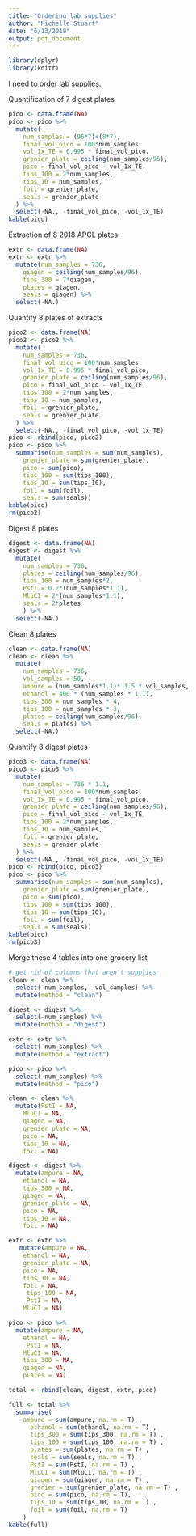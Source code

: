 ```yaml
---
title: "Ordering lab supplies"
author: "Michelle Stuart"
date: "6/13/2018"
output: pdf_document
---
```

```r
library(dplyr)
library(knitr)
```

I need to order lab supplies.

Quantification of 7 digest plates

```r
pico <- data.frame(NA)
pico <- pico %>% 
  mutate(
    num_samples = (96*7)+(8*7),
    final_vol_pico = 100*num_samples,
    vol_1x_TE = 0.995 * final_vol_pico,
    grenier_plate = ceiling(num_samples/96),
    pico = final_vol_pico - vol_1x_TE,
    tips_100 = 2*num_samples,
    tips_10 = num_samples,
    foil = grenier_plate, 
    seals = grenier_plate
  ) %>% 
  select(-NA., -final_vol_pico, -vol_1x_TE)
kable(pico)
```

Extraction of 8 2018 APCL plates
```r
extr <- data.frame(NA)
extr <- extr %>% 
  mutate(num_samples = 736, 
    qiagen = ceiling(num_samples/96), 
    tips_300 = 7*qiagen, 
    plates = qiagen, 
    seals = qiagen) %>%
  select(-NA.)
```

Quantify 8 plates of extracts
```r
pico2 <- data.frame(NA)
pico2 <- pico2 %>% 
  mutate(
    num_samples = 736,
    final_vol_pico = 100*num_samples,
    vol_1x_TE = 0.995 * final_vol_pico,
    grenier_plate = ceiling(num_samples/96),
    pico = final_vol_pico - vol_1x_TE,
    tips_100 = 2*num_samples,
    tips_10 = num_samples,
    foil = grenier_plate,
    seals = grenier_plate
  ) %>% 
  select(-NA., -final_vol_pico, -vol_1x_TE)
pico <- rbind(pico, pico2)
pico <- pico %>% 
  summarise(num_samples = sum(num_samples), 
    grenier_plate = sum(grenier_plate), 
    pico = sum(pico), 
    tips_100 = sum(tips_100), 
    tips_10 = sum(tips_10), 
    foil = sum(foil), 
    seals = sum(seals))
kable(pico)
rm(pico2)
```

Digest 8 plates
```r
digest <- data.frame(NA)
digest <- digest %>% 
  mutate(
    num_samples = 736, 
    plates = ceiling(num_samples/96), 
    tips_100 = num_samples*2, 
    PstI = 0.2*(num_samples*1.1), 
    MluCI = 2*(num_samples*1.1),
    seals = 2*plates
    ) %>% 
  select(-NA.)
```

Clean 8 plates
```r
clean <- data.frame(NA)
clean <- clean %>% 
  mutate(
    num_samples = 736, 
    vol_samples = 50,
    ampure = (num_samples*1.1)* 1.5 * vol_samples, 
    ethanol = 400 * (num_samples * 1.1), 
    tips_300 = num_samples * 4,
    tips_100 = num_samples * 3, 
    plates = ceiling(num_samples/96), 
    seals = plates) %>% 
  select(-NA.)
```

Quantify 8 digest plates
```r
pico3 <- data.frame(NA)
pico3 <- pico3 %>% 
  mutate(
    num_samples = 736 * 1.1,
    final_vol_pico = 100*num_samples,
    vol_1x_TE = 0.995 * final_vol_pico,
    grenier_plate = ceiling(num_samples/96),
    pico = final_vol_pico - vol_1x_TE,
    tips_100 = 2*num_samples,
    tips_10 = num_samples,
    foil = grenier_plate, 
    seals = grenier_plate
  ) %>% 
  select(-NA., -final_vol_pico, -vol_1x_TE)
pico <- rbind(pico, pico3)
pico <- pico %>% 
  summarise(num_samples = sum(num_samples), 
    grenier_plate = sum(grenier_plate), 
    pico = sum(pico), 
    tips_100 = sum(tips_100), 
    tips_10 = sum(tips_10), 
    foil = sum(foil), 
    seals = sum(seals))
kable(pico)
rm(pico3)
```
Merge these 4 tables into one grocery list
```r
# get rid of columns that aren't supplies
clean <- clean %>%
  select(-num_samples, -vol_samples) %>% 
  mutate(method = "clean")

digest <- digest %>% 
  select(-num_samples) %>% 
  mutate(method = "digest")

extr <- extr %>% 
  select(-num_samples) %>% 
  mutate(method = "extract")

pico <- pico %>% 
  select(-num_samples) %>% 
  mutate(method = "pico")

clean <- clean %>% 
  mutate(PstI = NA, 
    MluCI = NA, 
    qiagen = NA, 
    grenier_plate = NA, 
    pico = NA, 
    tips_10 = NA, 
    foil = NA)

digest <- digest %>% 
  mutate(ampure = NA, 
    ethanol = NA, 
    tips_300 = NA, 
    qiagen = NA, 
    grenier_plate = NA, 
    pico = NA, 
    tips_10 = NA, 
    foil = NA)

extr <- extr %>% 
   mutate(ampure = NA, 
    ethanol = NA, 
    grenier_plate = NA, 
    pico = NA, 
    tips_10 = NA, 
    foil = NA, 
     tips_100 = NA, 
     PstI = NA, 
    MluCI = NA)

pico <- pico %>% 
  mutate(ampure = NA, 
    ethanol = NA, 
     PstI = NA, 
    MluCI = NA,
    tips_300 = NA, 
    qiagen = NA, 
    plates = NA)

total <- rbind(clean, digest, extr, pico)

full <- total %>% 
  summarise(
    ampure = sum(ampure, na.rm = T) ,
      ethanol = sum(ethanol, na.rm = T) ,
      tips_300 = sum(tips_300, na.rm = T) ,
      tips_100 = sum(tips_100, na.rm = T) ,
      plates = sum(plates, na.rm = T) ,
      seals = sum(seals, na.rm = T) ,
      PstI = sum(PstI, na.rm = T) ,
      MluCI = sum(MluCI, na.rm = T) ,
      qiagen = sum(qiagen, na.rm = T) ,
      grenier = sum(grenier_plate, na.rm = T) ,
      pico = sum(pico, na.rm = T),
      tips_10 = sum(tips_10, na.rm = T) ,
      foil = sum(foil, na.rm = T)
    )
kable(full)
```

